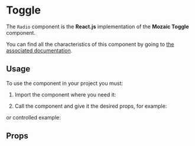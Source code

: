 
<Meta title="Components/Toggle" component={Toggle} argTypes={argTypes} />

# Toggle

The `Radio` component is the **React.js** implementation of the **Mozaic Toggle** component.

You can find all the characteristics of this component by going to [the associated documentation](https://mozaic.adeo.cloud/Components/Form/Toggle/).

## Usage

To use the component in your project you must:

1. Import the component where you need it:

<Source language="javascript" code="import { Toggle } from '@mozaic-ds/react';" />

2. Call the component and give it the desired props, for example:

<Canvas withSource="open">
    <Story story={Controls} />
</Canvas>

or controlled example:

<Canvas withSource="open">
    <Story story={Example} />
</Canvas>

## Props

<ArgsTable of={Toggle} />
